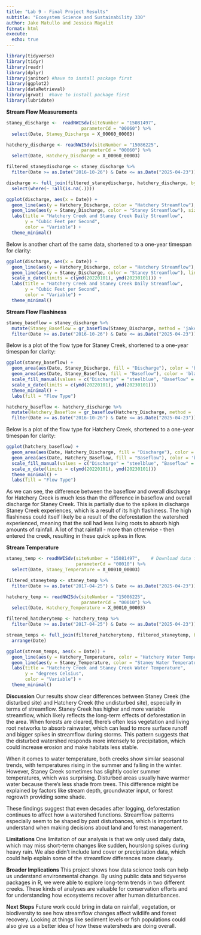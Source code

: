 ```yaml
---
title: "Lab 9 - Final Project Results"
subtitle: "Ecosystem Science and Sustainability 330"
author: Jake Matullo and Jessica Magalit
format: html
execute: 
  echo: true
---
```


```r
library(tidyverse)
library(tidyr)
library(readr)
library(dplyr)
library(janitor) #have to install package first
library(ggplot2)
library(dataRetrieval)
library(grwat)  #have to install package first
library(lubridate)
```

**Stream Flow Measurements** 

```r
staney_discharge <-  readNWISdv(siteNumber = "15081497",
                            parameterCd = "00060") %>%
  select(Date, Staney_Discharge = X_00060_00003)
```
```r
hatchery_discharge <- readNWISdv(siteNumber = "15086225",
                            parameterCd = "00060") %>%
  select(Date, Hatchery_Discharge = X_00060_00003)
```
```r
filtered_staneydischarge <- staney_discharge %>%
  filter(Date >= as.Date("2016-10-26") & Date <= as.Date("2025-04-23"))
```

```r
discharge <- full_join(filtered_staneydischarge, hatchery_discharge, by = "Date") %>%
  select(where(~ !all(is.na(.))))
```

```r
ggplot(discharge, aes(x = Date)) +
  geom_line(aes(y = Hatchery_Discharge, color = "Hatchery Streamflow"), size = 1.2) +
  geom_line(aes(y = Staney_Discharge, color = "Staney Streamflow"), size = 1.2) +
  labs(title = "Hatchery Creek and Staney Creek Daily Streamflow",
       y = "Cubic Feet per Second",
       color = "Variable") +
  theme_minimal()
```
Below is another chart of the same data, shortened to a one-year timespan for clarity:

```r
ggplot(discharge, aes(x = Date)) +
  geom_line(aes(y = Hatchery_Discharge, color = "Hatchery Streamflow"), linewidth = 1) +
  geom_line(aes(y = Staney_Discharge, color = "Staney Streamflow"), linewidth = 1) +
  scale_x_date(limits = c(ymd(20220101), ymd(20230101))) +
  labs(title = "Hatchery Creek and Staney Creek Daily Streamflow",
       y = "Cubic Feet per Second",
       color = "Variable") +
  theme_minimal()  
```


**Stream Flow Flashiness**

```r
staney_baseflow = staney_discharge %>% 
  mutate(Staney_Baseflow = gr_baseflow(Staney_Discharge, method = 'jakeman')) %>%
  filter(Date >= as.Date("2016-10-26") & Date <= as.Date("2025-04-23"))
```

Below is a plot of the flow type for Staney Creek, shortened to a one-year timespan for clarity:

```r
ggplot(staney_baseflow) +
  geom_area(aes(Date, Staney_Discharge, fill = "Discharge"), color = 'black') +
  geom_area(aes(Date, Staney_Baseflow, fill = "Baseflow"), color = 'black') +
  scale_fill_manual(values = c("Discharge" = "steelblue", "Baseflow" = "orangered")) +
  scale_x_date(limits = c(ymd(20220101), ymd(20230101)))
  theme_minimal() +
  labs(fill = "Flow Type")
```
```r
hatchery_baseflow <- hatchery_discharge %>% 
  mutate(Hatchery_Baseflow = gr_baseflow(Hatchery_Discharge, method = 'jakeman')) %>%
  filter(Date >= as.Date("2016-10-26") & Date <= as.Date("2025-04-23"))
```

Below is a plot of the flow type for Hatchery Creek, shortened to a one-year timespan for clarity:

```r
ggplot(hatchery_baseflow) +
  geom_area(aes(Date, Hatchery_Discharge, fill = "Discharge"), color = 'black') +
  geom_area(aes(Date, Hatchery_Baseflow, fill = "Baseflow"), color = 'black') +
  scale_fill_manual(values = c("Discharge" = "steelblue", "Baseflow" = "orangered")) +
  scale_x_date(limits = c(ymd(20220101), ymd(20230101)))
  theme_minimal() +
  labs(fill = "Flow Type")
```
As we can see, the difference between the baseflow and overall discharge for Hatchery Creek is much less than the difference in baseflow and overall discharge for Staney Creek. This is partially due to the spikes in discharge Staney Creek experiences, which is a result of its high flashiness. The high flashiness could itself likely be a result of the deforestation the watershed experienced, meaning that the soil had less living roots to absorb high amounts of rainfall. A lot of that rainfall - more than otherwise - then entered the creek, resulting in these quick spikes in flow.

**Stream Temperature**

```r
staney_temp <- readNWISdv(siteNumber = "15081497",    # Download data from USGS for site 06752260
                          parameterCd = "00010") %>%
  select(Date, Staney_Temperature = X_00010_00003)
```

```r
filtered_staneytemp <- staney_temp %>%
  filter(Date >= as.Date("2017-04-25") & Date <= as.Date("2025-04-23"))
```


```r
hatchery_temp <- readNWISdv(siteNumber = "15086225",
                            parameterCd = "00010") %>%
  select(Date, Hatchery_Temperature = X_00010_00003)
```

```r
filtered_hatcherytemp <- hatchery_temp %>%
  filter(Date >= as.Date("2017-04-25") & Date <= as.Date("2025-04-23"))
```

```r
stream_temps <- full_join(filtered_hatcherytemp, filtered_staneytemp, by = "Date") %>%
  arrange(Date)
```

```r
ggplot(stream_temps, aes(x = Date)) +
  geom_line(aes(y = Hatchery_Temperature, color = "Hatchery Water Temperature"), size = 1.2) +
  geom_line(aes(y = Staney_Temperature, color = "Staney Water Temperature"), size = 1.2) +
  labs(title = "Hatchery Creek and Staney Creek Water Temperature",
       y = "degrees Celsius",
       color = "Variable") +
  theme_minimal()
```
**Discussion**
Our results show clear differences between Staney Creek (the disturbed site) and Hatchery Creek (the undisturbed site), especially in terms of streamflow. Staney Creek has higher and more variable streamflow, which likely reflects the long-term effects of deforestation in the area. When forests are cleared, there’s often less vegetation and living root networks to absorb rainwater, which can lead to more surface runoff and bigger spikes in streamflow during storms. This pattern suggests that the disturbed watershed responds more intensely to precipitation, which could increase erosion and make habitats less stable.

When it comes to water temperature, both creeks show similar seasonal trends, with temperatures rising in the summer and falling in the winter. However, Staney Creek sometimes has slightly cooler summer temperatures, which was surprising. Disturbed areas usually have warmer water because there’s less shade from trees. This difference might be explained by factors like stream depth, groundwater input, or forest regrowth providing some shade.

These findings suggest that even decades after logging, deforestation continues to affect how a watershed functions. Streamflow patterns especially seem to be shaped by past disturbances, which is important to understand when making decisions about land and forest management.

**Limitations**
One limitation of our analysis is that we only used daily data, which may miss short-term changes like sudden, hourslong spikes during heavy rain. We also didn’t include land cover or precipitation data, which could help explain some of the streamflow differences more clearly.

**Broader Implications**
This project shows how data science tools can help us understand environmental change. By using public data and tidyverse packages in R, we were able to explore long-term trends in two different creeks. These kinds of analyses are valuable for conservation efforts and for understanding how ecosystems recover after human disturbances.

**Next Steps**
Future work could bring in data on rainfall, vegetation, or biodiversity to see how streamflow changes affect wildlife and forest recovery. Looking at things like sediment levels or fish populations could also give us a better idea of how these watersheds are doing overall.

